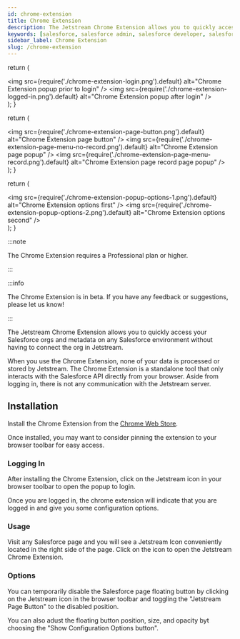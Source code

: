 ```yaml
---
id: chrome-extension
title: Chrome Extension
description: The Jetstream Chrome Extension allows you to quickly access your Salesforce orgs and metadata from anywhere on the web.
keywords: [salesforce, salesforce admin, salesforce developer, salesforce automation, salesforce workbench, chrome extension]
sidebar_label: Chrome Extension
slug: /chrome-extension
---
```



  return (
    <div className={styles.container}>
      <img src={require('./chrome-extension-login.png').default} alt="Chrome Extension popup prior to login" />
      <img src={require('./chrome-extension-logged-in.png').default} alt="Chrome Extension popup after login" />
    </div>
  );
}

  return (
    <div className={styles.container}>
      <img src={require('./chrome-extension-page-button.png').default} alt="Chrome Extension page button" />
      <img src={require('./chrome-extension-page-menu-no-record.png').default} alt="Chrome Extension page popup" />
      <img src={require('./chrome-extension-page-menu-record.png').default} alt="Chrome Extension page record page popup" />
    </div>
  );
}

  return (
    <div className={styles.container}>
      <img src={require('./chrome-extension-popup-options-1.png').default} alt="Chrome Extension options first" />
      <img src={require('./chrome-extension-popup-options-2.png').default} alt="Chrome Extension options second" />
    </div>
  );
}

:::note

The Chrome Extension requires a Professional plan or higher.

:::

:::info

The Chrome Extension is in beta. If you have any feedback or suggestions, please let us know!

:::

The Jetstream Chrome Extension allows you to quickly access your Salesforce orgs and metadata on any Salesforce environment without having to connect the org in Jetstream.

When you use the Chrome Extension, none of your data is processed or stored by Jetstream. The Chrome Extension is a standalone tool that only interacts with the Salesforce API directly from your browser.
Aside from logging in, there is not any communication with the Jetstream server.

## Installation

Install the Chrome Extension from the [Chrome Web Store](https://chromewebstore.google.com/detail/jetstream/nhahnhcpbhlkmpkdgbbadffnhblhlomm).

Once installed, you may want to consider pinning the extension to your browser toolbar for easy access.

### Logging In

After installing the Chrome Extension, click on the Jetstream icon in your browser toolbar to open the popup to login.

Once you are logged in, the chrome extension will indicate that you are logged in and give you some configuration options.

<PopupLogin />

### Usage

Visit any Salesforce page and you will see a Jetstream Icon conveniently located in the right side of the page. Click on the icon to open the Jetstream Chrome Extension.

<PagePopupDisplay />

### Options

You can temporarily disable the Salesforce page floating button by clicking on the Jetstream icon in the browser toolbar and toggling the "Jetstream Page Button" to the disabled position.

You can also adust the floating button position, size, and opacity byt choosing the "Show Configuration Options button".

<PopupOptions />
